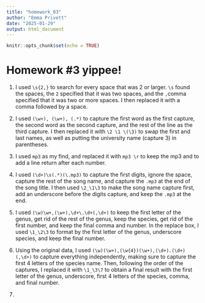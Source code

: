 ```yaml
---
title: "homework_03"
author: "Emma Privett"
date: "2025-01-29"
output: html_document
---
```


```r
knitr::opts_chunk$set(echo = TRUE)
```

# Homework #3 yippee!

1. I used `\s{2,}` to search for every space that was 2 or larger. `\s` found the spaces, the `2` specified that it was two spaces, and the `,`comma specified that it was two or more spaces. I then replaced it with a comma followed by a space.


2. I used `(\w+), (\w+), (.*)` to capture the first word as the first capture, the second word as the second capture, and the rest of the line as the third capture. I then replaced it with `\2 \1 \(\3)` to swap the first and last names, as well as putting the university name (capture 3) in parentheses. 

3. I used `mp3` as my find, and replaced it with `mp3 \r` to keep the mp3 and to add a line return after each number.

4. I used `(\d+)\s(.*)(\.mp3)` to capture the first digits, ignore the space, capture the rest of the song name, and capture the `.mp3` at the end of the song title. I then used `\2_\1\3` to make the song name capture first, add an underscore before the digits capture, and keep the `.mp3` at the end.

5. I used `(\w)\w+,(\w+),\d+\.\d+(,\d+)` to keep the first letter of the genus, get rid of the rest of the genus, keep the species, get rid of the first number, and keep the final comma and number. In the replace box, I used `\1_\2\3` to format by the first letter of the genus, underscore species, and keep the final number.

6. Using the original data, I used `(\w)(\w+),(\w{4})(\w+),(\d+).(\d+)(,\d+)` to capture everything independently, making sure to capture the first 4 letters of the species name. Then, following the order of the captures, I replaced it with `\1_\3\7` to obtain a final result with the first letter of the genus, underscore, first 4 letters of the species, comma, and final number.

7. 
